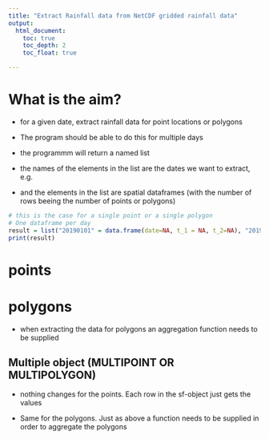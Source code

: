 ---
title: "Extract Rainfall data from NetCDF gridded rainfall data"
output: 
  html_document:
    toc: true
    toc_depth: 2
    toc_float: true

---


# What is the aim?

- for a given date, extract rainfall data for point locations or polygons

- The program should be able to do this for multiple days
  
- the programmm will return a named list

- the names of the elements in the list are the dates we want to extract, e.g.

- and the elements in the list are spatial dataframes (with the number of rows beeing the number of points or polygons)

```{r resultexample, echo=F}
# this is the case for a single point or a single polygon
# One dataframe per day
result = list("20190101" = data.frame(date=NA, t_1 = NA, t_2=NA), "20190102" = data.frame(date=NA, t_1 = NA, t_2=NA), "20190103"=data.frame(date=NA, t_1 = NA, t_2=NA))
print(result)
```

# points

# polygons

- when extracting the data for polygons an aggregation function needs to be supplied


## Multiple object (MULTIPOINT OR MULTIPOLYGON)

- nothing changes for the points. Each row in the sf-object just gets the values

- Same for the polygons. Just as above a function needs to be supplied in order to aggregate the polygons
